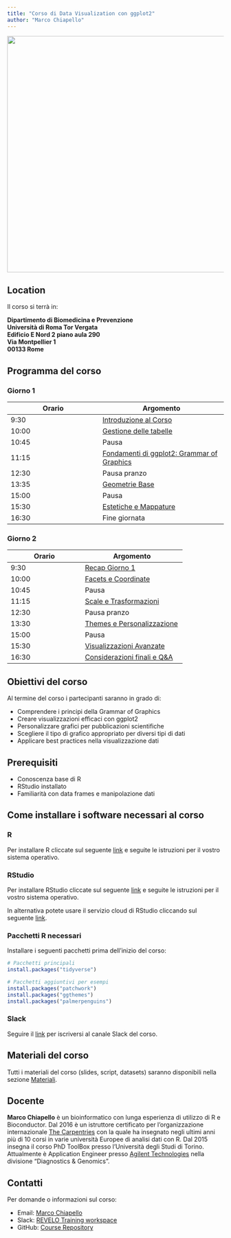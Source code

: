 ```yaml
---
title: "Corso di Data Visualization con ggplot2"
author: "Marco Chiapello"
---
```


![](materials/images/ggplot2_blank.png){width=550px fig-align="center"}

## Location {#location}

Il corso si terrà in:

**Dipartimento di Biomedicina e Prevenzione**  
**Università di Roma Tor Vergata**  
**Edificio E Nord 2 piano aula 290**  
**Via Montpellier 1**  
**00133 Rome**

## Programma del corso {#programma}

### Giorno 1 {#giorno1}

| Orario | Argomento |
|--------|-----------|
| 9:30   | [Introduzione al Corso](materials/01_introduzione.qmd) |
| 10:00  | [Gestione delle tabelle](materials/02_gestione_tabelle.qmd) |
| 10:45  | Pausa |
| 11:15  | [Fondamenti di ggplot2: Grammar of Graphics](materials/03_grammar_of_graphics.qmd) |
| 12:30  | Pausa pranzo |
| 13:35  | [Geometrie Base](materials/04_geometrie_base.qmd)|
| 15:00  | Pausa |
| 15:30  | [Estetiche e Mappature](materials/05_estetiche_mappature.qmd) |
| 16:30  | Fine giornata |

### Giorno 2 {#giorno2}

| Orario | Argomento |
|--------|-----------|
| 9:30   | [Recap Giorno 1](materials/06_recap_giorno1.qmd) |
| 10:00  | [Facets e Coordinate](materials/07_facets_coordinate.qmd) |
| 10:45  | Pausa |
| 11:15  | [Scale e Trasformazioni](materials/08_scale_trasformazioni.qmd) |
| 12:30  | Pausa pranzo |
| 13:30  | [Themes e Personalizzazione](materials/09_themes_personalizzazione.qmd) |
| 15:00  | Pausa |
| 15:30  | [Visualizzazioni Avanzate](materials/10_visualizzazioni_avanzate.qmd) |
| 16:30  | [Considerazioni finali e Q&A](materials/11_conclusioni_qa.qmd) |

## Obiettivi del corso {#obiettivi}

Al termine del corso i partecipanti saranno in grado di:

- Comprendere i principi della Grammar of Graphics
- Creare visualizzazioni efficaci con ggplot2
- Personalizzare grafici per pubblicazioni scientifiche
- Scegliere il tipo di grafico appropriato per diversi tipi di dati
- Applicare best practices nella visualizzazione dati

## Prerequisiti {#prerequisiti}

- Conoscenza base di R
- RStudio installato
- Familiarità con data frames e manipolazione dati

## Come installare i software necessari al corso {#setup}

### R {#r}

Per installare R cliccate sul seguente [link](https://cran.r-project.org/) e seguite le istruzioni per il vostro sistema operativo.

### RStudio {#rstudio}

Per installare RStudio cliccate sul seguente [link](https://posit.co/download/rstudio-desktop/) e seguite le istruzioni per il vostro sistema operativo.

In alternativa potete usare il servizio cloud di RStudio cliccando sul seguente [link](https://posit.cloud/).

### Pacchetti R necessari {#pacchetti}

Installare i seguenti pacchetti prima dell'inizio del corso:

```r
# Pacchetti principali
install.packages("tidyverse")

# Pacchetti aggiuntivi per esempi
install.packages("patchwork")
install.packages("ggthemes")
install.packages("palmerpenguins")
```

### Slack {#slack}

Seguire il [link](https://revelotraining.slack.com/) per iscriversi al canale Slack del corso.

## Materiali del corso {#materiali}

Tutti i materiali del corso (slides, script, datasets) saranno disponibili nella sezione [Materiali](materials/day1.qmd).

## Docente {#docente}

**Marco Chiapello** è un bioinformatico con lunga esperienza di utilizzo di R e Bioconductor. Dal 2016 è un istruttore certificato per l'organizzazione internazionale [The Carpentries](https://carpentries.org/) con la quale ha insegnato negli ultimi anni più di 10 corsi in varie università Europee di analisi dati con R. Dal 2015 insegna il corso PhD ToolBox presso l'Università degli Studi di Torino. Attualmente è Application Engineer presso [Agilent Technologies](https://www.agilent.com/) nella divisione "Diagnostics & Genomics".

## Contatti {#contatti}

Per domande o informazioni sul corso:

- Email: [Marco Chiapello](chiapello.m@gmail.com)
- Slack: [REVELO Training workspace](https://revelotraining.slack.com/)
- GitHub: [Course Repository](https://github.com/mchiapello/DataViz_2025)
